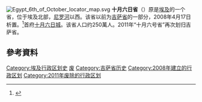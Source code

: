 [[File:Egypt_6th_of_October_locator_map.svg|right]]
'''十月六日省'''（{{lang-ar|'''محافظة السادس من اكتوبر'''|}}）原是[[埃及|埃及]]的一个省，位于埃及北部，[[尼罗河|尼罗河]]以西。该省以前为[[吉萨省|吉萨省]]的一部分，2008年4月17日析置。<ref name="">{{cite news 
 |publisher=[[金字塔報|金字塔報]] 
 |date=2008年4月24-30日 
 |title=Redrawing the map 
 |url=http://weekly.ahram.org.eg/2008/894/eg6.htm 
 |deadurl=yes 
 |archiveurl=https://web.archive.org/web/20090810065313/http://weekly.ahram.org.eg/2008/894/eg6.htm 
 |archivedate=2009-08-10 
 |accessdate=2010-01-12 
 }}</ref>首府[[十月六日城|十月六日城]]。该省人口约250萬人。2011年“十月六号省”再次划归吉萨省。

== 參考資料 ==
{{Reflist|2}}
{{Egypt}}

[[Category:埃及行政区划史|Category:埃及行政区划史]]
[[Category:埃及省份|废]]
[[Category:吉萨省历史|Category:吉萨省历史]]
[[Category:2008年建立的行政区划|Category:2008年建立的行政区划]]
[[Category:2011年废除的行政区划|Category:2011年废除的行政区划]]